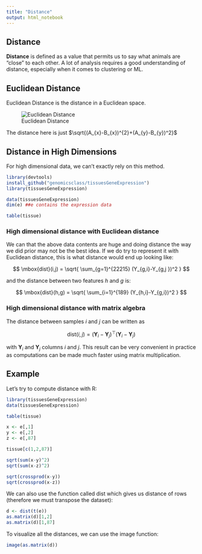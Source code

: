 ```yaml
---
title: "Distance"
output: html_notebook
---
```

## Distance

**Distance** is defined as a value that permits us to say what animals are "close" to each other. A lot of analysis requires a good understanding of distance, especially when it comes to clustering or ML.

## Euclidean Distance
Euclidean Distance is the distance in a Euclidean space.

![Euclidean Distance](EucDist.png)

The distance here is just $\sqrt{(A_{x}-B_{x})^{2}+(A_{y}-B_{y})^2}$


## Distance in High Dimensions

For high dimensional data, we can't exactly rely on this method.


```r
library(devtools)
install_github("genomicsclass/tissuesGeneExpression")
library(tissuesGeneExpression)
```


```r
data(tissuesGeneExpression)
dim(e) ##e contains the expression data
```
```r
table(tissue)
```

### High dimensional distance with Euclidean distance
We can that the above data contents are huge and doing distance the way we did prior may not be the best idea. If we do try to represent it with Euclidean distance, this is what distance would end up looking like:

$$
\mbox{dist}(i,j) = \sqrt{ \sum_{g=1}^{22215} (Y_{g,i}-Y_{g,j })^2 }
$$

and the distance between two features $h$ and $g$ is:

$$
\mbox{dist}(h,g) = \sqrt{ \sum_{i=1}^{189} (Y_{h,i}-Y_{g,i})^2 }
$$

### High dimensional distance with matrix algebra
The distance between samples $i$ and $j$ can be written as

$$ \mbox{dist}(i,j) = (\mathbf{Y}_i - \mathbf{Y}_j)^\top(\mathbf{Y}_i - \mathbf{Y}_j)$$

with $\mathbf{Y}_i$ and $\mathbf{Y}_j$ columns $i$ and $j$. This result can be very convenient in practice as computations can be made much faster using matrix multiplication.


## Example
Let's try to compute distance with R:
``` r
library(tissuesGeneExpression)
data(tissuesGeneExpression)
```
``` r
table(tissue)
```

``` r
x <- e[,1]
y <- e[,2]
z <- e[,87]

tissue[c(1,2,87)]
```
``` r
sqrt(sum(x-y)^2)
sqrt(sum(x-z)^2)

sqrt(crossprod(x-y))
sqrt(crossprod(x-z))
```
We can also use the function called dist which gives us distance of rows (therefore we must transpose the dataset):
``` r
d <- dist(t(e))
as.matrix(d)[1,2]
as.matrix(d)[1,87]
```
To visualize all the distances, we can use the image function:

``` r
image(as.matrix(d))
```